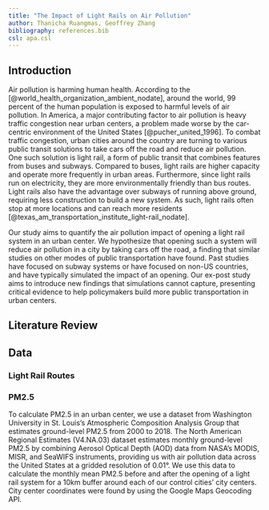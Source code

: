 ---
title: "The Impact of Light Rails on Air Pollution"
author: Thanicha Ruangmas, Geoffrey Zhang
bibliography: references.bib
csl: apa.csl
---

## Introduction

Air pollution is harming human health. According to the [@world_health_organization_ambient_nodate], around the world, 99 percent of the human population is exposed to harmful levels of air pollution. In America, a major contributing factor to air pollution is heavy traffic congestion near urban centers, a problem made worse by the car-centric environment of the United States [@pucher_united_1996]. To combat traffic congestion, urban cities around the country are turning to various public transit solutions to take cars off the road and reduce air pollution. One such solution is light rail, a form of public transit that combines features from buses and subways. Compared to buses, light rails are higher capacity and operate more frequently in urban areas. Furthermore, since light rails run on electricity, they are more environmentally friendly than bus routes. Light rails also have the advantage over subways of running above ground, requiring less construction to build a new system. As such, light rails often stop at more locations and can reach more residents [@texas_am_transportation_institute_light-rail_nodate].

Our study aims to quantify the air pollution impact of opening a light rail system in an urban center. We hypothesize that opening such a system will reduce air pollution in a city by taking cars off the road, a finding that similar studies on other modes of public transportation have found. Past studies have focused on subway systems or have focused on non-US countries, and have typically simulated the impact of an opening. Our ex-post study aims to introduce new findings that simulations cannot capture, presenting critical evidence to help policymakers build more public transportation in urban centers.

<!--# TR will describe Identification Strategy -->

## Literature Review

<!--# Add Literature Review here -->

## Data

### Light Rail Routes

<!--# GZ explain why the four cities were chosen -->

### PM2.5

<!--# GZ will need to clarify this section. -->

To calculate PM2.5 in an urban center, we use a dataset from Washington University in St. Louis's Atmospheric Composition Analysis Group that estimates ground-level PM2.5 from 2000 to 2018. The North American Regional Estimates (V4.NA.03) dataset estimates monthly ground-level PM2.5 by combining Aerosol Optical Depth (AOD) data from NASA's MODIS, MISR, and SeaWIFS instruments, providing us with air pollution data across the United States at a gridded resolution of 0.01°. We use this data to calculate the monthly mean PM2.5 before and after the opening of a light rail system for a 10km buffer around each of our control cities' city centers. City center coordinates were found by using the Google Maps Geocoding API.
